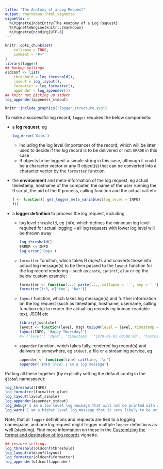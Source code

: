 ```yaml
---
title: "The Anatomy of a Log Request"
output: rmarkdown::html_vignette
vignette: >
  %\VignetteIndexEntry{The Anatomy of a Log Request}
  %\VignetteEngine{knitr::rmarkdown}
  %\VignetteEncoding{UTF-8}
---
```


```r
knitr::opts_chunk$set(
    collapse = TRUE,
    comment = "#>"
)
library(logger)
## backup settings
oldconf <- list(
    threshold = log_threshold(),
    layout = log_layout(),
    formatter = log_formatter(),
    appender = log_appender())
## knitr not picking up stderr
log_appender(appender_stdout)
```

```r
knitr::include_graphics("logger_structure.svg")
```

To make a successful log record, `logger` requires the below components:

- a **log request**, eg

    ```r
    log_error('Oops')
    ```

    - including the log level (importance) of the record, which will be later used to decide if the log record is to be delivered or not: `ERROR` in this case
    - R objects to be logged: a simple string in this case, although it could be a character vector or any R object(s) that can be converted into a character vector by the `formatter` function

- the **environment** and meta-information of the log request, eg actual timestamp, hostname of the computer, the name of the user running the R script, the pid of the R process, calling function and the actual call etc.


    ```r
    f <- function() get_logger_meta_variables(log_level = INFO)
    f()
    ```

- a **logger definition** to process the log request, including

    - log level `threshold`, eg `INFO`, which defines the minimum log level required for actual logging -- all log requests with lower log level will be thrown away

        ```r
        log_threshold()
        ERROR <= INFO
        log_error('Oops')
        ```

    - `formatter` function, which takes R objects and converts those into actual log message(s) to be then passed to the `layout` function for the log record rendering -- such as `paste`, `sprintf`, `glue` or eg the below custom example:


        ```r
        formatter <- function(...) paste(..., collapse = ' ', sep = ' ')
        formatter(1:3, c('foo', 'bar'))
        ```

    - `layout` function, which takes log message(s) and further information on the log request (such as timestamp, hostname, username, calling function etc) to render the actual log records eg human-readable text, JSON etc


        ```r
        library(jsonlite)
        layout <- function(level, msg) toJSON(level = level, timestamp = time, hostname = node, message = msg)
        layout(INFO, 'Happy Thursday!')
        #> {'level': 'INFO', 'timestamp': '1970-01-01 00:00:00', 'hostname': 'foobar', 'message': 'Happy Thursday!'}
        ```

    - `appender` function, which takes fully-rendered log record(s) and delivers to somewhere, eg `stdout`, a file or a streaming service, eg

        ```r
        appender <- function(line) cat(line, '\n')
        appender('INFO [now] I am a log message')
        ```

Putting all these together (by explicitly setting the default config in the `global` namespace):

```r
log_threshold(INFO)
log_formatter(formatter_glue)
log_layout(layout_simple)
log_appender(appender_stdout)
log_debug('I am a low level log message that will not be printed with a high log level threshold')
log_warn('I am a higher level log message that is very likely to be printed')
```

Note, that all `logger` definitions and requests are tied to a logging namespace, and one log request might trigger multiple `logger` definitions as well (stacking). Find more information on these in the [Customizing the format and destination of log records](https://daroczig.github.io/logger/articles/customize_logger.html) vignette.

```r
## restore settings
log_threshold(oldconf$threshold)
log_layout(oldconf$layout)
log_formatter(oldconf$formatter)
log_appender(oldconf$appender)
```

